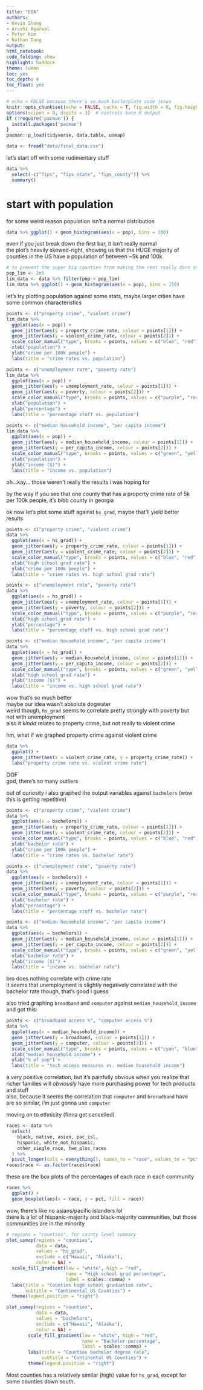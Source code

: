 ```yaml
---
title: "EDA"
authors:
- Kevin Sheng
- Arushi Agarwal
- Peter Kim
- Nathan Dang
output:
html_notebook:
code_folding: show
highlight: haddock
theme: lumen
toc: yes
toc_depth: 4
toc_float: yes
---
```


```r
# echo = FALSE because there's so much boilerplate code jesus
knitr::opts_chunk$set(echo = FALSE, cache = T, fig.width = 6, fig.height = 3)
options(scipen = 0, digits = 3)  # controls base R output
if (!require('pacman')) {
  install.packages('pacman')
}
pacman::p_load(tidyverse, data.table, usmap)
```

```r
data <- fread("data/final_data.csv")
```

let's start off with some rudimentary stuff
```r
data %>%
  select(-c("fips", "fips_state", "fips_county")) %>%
  summary()
```

# start with population

for some weird reason population isn't a normal distribution
```r
data %>% ggplot() + geom_histogram(aes(x = pop), bins = 100)
```

even if you just break down the first bar, it isn't really normal \
the plot's heavily skewed-right, showing us that the HUGE majority of counties in the US have a population of between ~5k and 100k
```r
# to prevent the super big counties from making the rest really darn small
pop_lim <- 2e5
lim_data <- data %>% filter(pop < pop_lim)
lim_data %>% ggplot() + geom_histogram(aes(x = pop), bins = 150)
```

let's try plotting population against some stats, maybe larger cities have some common characteristics
```r
points <- c("property crime", "violent crime")
lim_data %>%
  ggplot(aes(x = pop)) +
  geom_jitter(aes(y = property_crime_rate, colour = points[1])) +
  geom_jitter(aes(y = violent_crime_rate, colour = points[2])) +
  scale_color_manual("type", breaks = points, values = c("blue", "red")) +
  xlab("population") +
  ylab("crime per 100k people") +
  labs(title = "crime rates vs. population")

points <- c("unemployment rate", "poverty rate")
lim_data %>%
  ggplot(aes(x = pop)) +
  geom_jitter(aes(y = unemployment_rate, colour = points[1])) +
  geom_jitter(aes(y = poverty, colour = points[2])) +
  scale_color_manual("type", breaks = points, values = c("purple", "red")) +
  xlab("population") +
  ylab("percentage") +
  labs(title = "percentage stuff vs. population")

points <- c("median household income", "per capita income")
lim_data %>%
  ggplot(aes(x = pop)) +
  geom_jitter(aes(y = median_household_income, colour = points[1])) +
  geom_jitter(aes(y = per_capita_income, colour = points[2])) +
  scale_color_manual("type", breaks = points, values = c("green", "yellow")) +
  xlab("population") +
  ylab("income ($)") +
  labs(title = "income vs. population")
```
oh...kay... those weren't really the results i was hoping for

by the way if you see that one county that has a property crime rate of 5k per 100k people, it's bibb county in georgia \

ok now let's plot some stuff against `hs_grad`, maybe that'll yield better results
```r
points <- c("property crime", "violent crime")
data %>%
  ggplot(aes(x = hs_grad)) +
  geom_jitter(aes(y = property_crime_rate, colour = points[1])) +
  geom_jitter(aes(y = violent_crime_rate, colour = points[2])) +
  scale_color_manual("type", breaks = points, values = c("blue", "red")) +
  xlab("high school grad rate") +
  ylab("crime per 100k people") +
  labs(title = "crime rates vs. high school grad rate")

points <- c("unemployment rate", "poverty rate")
data %>%
  ggplot(aes(x = hs_grad)) +
  geom_jitter(aes(y = unemployment_rate, colour = points[1])) +
  geom_jitter(aes(y = poverty, colour = points[2])) +
  scale_color_manual("type", breaks = points, values = c("purple", "red")) +
  xlab("high school grad rate") +
  ylab("percentage") +
  labs(title = "percentage stuff vs. high school grad rate")

points <- c("median household income", "per capita income")
data %>%
  ggplot(aes(x = hs_grad)) +
  geom_jitter(aes(y = median_household_income, colour = points[1])) +
  geom_jitter(aes(y = per_capita_income, colour = points[2])) +
  scale_color_manual("type", breaks = points, values = c("green", "yellow")) +
  xlab("high school grad rate") +
  ylab("income ($)") +
  labs(title = "income vs. high school grad rate")
```
wow that's so much better \
maybe our idea wasn't absolute dogwater \
weird though, `hs_grad` seems to correlate pretty strongly with poverty but not with unemployment \
also it *kinda* relates to property crime, but not really to violent crime

hm, what if we graphed property crime against violent crime
```r
data %>%
  ggplot() +
  geom_jitter(aes(x = violent_crime_rate, y = property_crime_rate)) +
  labs("property crime rate vs. violent crime rate")
```
OOF \
god, there's so many outliers

out of curiosity i also graphed the output variables against `bachelors` (wow this is getting repetitive)
```r
points <- c("property crime", "violent crime")
data %>%
  ggplot(aes(x = bachelors)) +
  geom_jitter(aes(y = property_crime_rate, colour = points[1])) +
  geom_jitter(aes(y = violent_crime_rate, colour = points[2])) +
  scale_color_manual("type", breaks = points, values = c("blue", "red")) +
  xlab("bachelor rate") +
  ylab("crime per 100k people") +
  labs(title = "crime rates vs. bachelor rate")

points <- c("unemployment rate", "poverty rate")
data %>%
  ggplot(aes(x = bachelors)) +
  geom_jitter(aes(y = unemployment_rate, colour = points[1])) +
  geom_jitter(aes(y = poverty, colour = points[2])) +
  scale_color_manual("type", breaks = points, values = c("purple", "red")) +
  xlab("bachelor rate") +
  ylab("percentage") +
  labs(title = "percentage stuff vs. bachelor rate")

points <- c("median household income", "per capita income")
data %>%
  ggplot(aes(x = bachelors)) +
  geom_jitter(aes(y = median_household_income, colour = points[1])) +
  geom_jitter(aes(y = per_capita_income, colour = points[2])) +
  scale_color_manual("type", breaks = points, values = c("green", "yellow")) +
  xlab("bachelor rate") +
  ylab("income ($)") +
  labs(title = "income vs. bachelor rate")
```
bro does nothing correlate with crime rate \
it seems that unemployment is slightly negatively correlated with the bachelor rate though, that's good i guess

also tried graphing `broadband` and `computer` against `median_household_income` and got this:
```r
points <- c("broadband access %", "computer access %")
data %>%
  ggplot(aes(x = median_household_income)) +
  geom_jitter(aes(y = broadband, colour = points[1])) +
  geom_jitter(aes(y = computer, colour = points[2])) +
  scale_color_manual("type", breaks = points, values = c("cyan", "blue")) +
  xlab("median household income") +
  ylab("% of pop") +
  labs(title = "tech access measures vs. median household income")
```
a very positive correlation, but it's painfully obvious when you realize that richer families will *obviously* have more purchasing power for tech products and stuff \
also, because it seems the correlation that `computer` and `broradband` have are so similar, i'm just gonna use `computer`

moving on to ethnicity (finna get cancelled)
```r
races <- data %>%
  select(
    black, native, asian, pac_isl,
    hispanic, white_not_hispanic,
    other_single_race, two_plus_races
  ) %>%
  pivot_longer(cols = everything(), names_to = "race", values_to = "pct")
races$race <- as.factor(races$race)
```

these are the box plots of the percentages of each race in each community
```r
races %>%
  ggplot() +
  geom_boxplot(aes(x = race, y = pct, fill = race))
```
wow, there's like no asians/pacific islanders lol \
there is a lot of hispanic-majority and black-majority communities, but those communities are in the minority

```r
# regions = "counties", for county level summary
plot_usmap(regions = "counties",
           data = data,
           values = "hs_grad",
           exclude = c("Hawaii", "Alaska"),
           color = NA) +
  scale_fill_gradient(low = "white", high = "red",
                      name = "High school grad percentage",
                      label = scales::comma) +
  labs(title = "Counties high school graduation rate",
       subtitle = "Continental US Counties") +
  theme(legend.position = "right")

plot_usmap(regions = "counties",
           data = data,
           values = "bachelors",
           exclude = c("Hawaii", "Alaska"),
           color = NA) +
        scale_fill_gradient(low = "white", high = "red",
                            name = "Bachelor percentage",
                            label = scales::comma) +
        labs(title = "Counties bachelor degree rate",
             subtitle = "Continental US Counties") +
        theme(legend.position = "right")
```
Most counties has a relatively similar (high) value for `hs_grad`, except for some counties down south.
